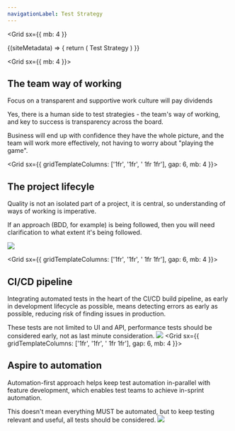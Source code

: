 ```yaml
---
navigationLabel: Test Strategy
---
```


<Grid
  sx={{
    mb: 4
  }}
>
<SiteMetaData>
  {(siteMetadata) => {
    return (
      <Fragment>
        <Heading variant="styles.h1">Test Strategy</Heading>
      </Fragment>
    )
  }}
</SiteMetaData>
</Grid>

<Grid  sx={{ mb: 4 }}>  
<Box>

## The team way of working

<Message variant='muted' mb={4}>
  Focus on a transparent and supportive work culture will pay dividends
</Message>

Yes, there is a human side to test strategies - the team's way of working, and key to success is transparency across the board. 

Business will end up with confidence they have the whole picture, and the team will work more effectively, not having to worry about "playing the game". 
</Box>

</Grid>

<Grid  sx={{ gridTemplateColumns: ['1fr', '1fr', '  1fr 1fr'], gap: 6, mb: 4 }}>  
<Box>

## The project lifecyle

Quality is not an isolated part of a project, it is central, so understanding of ways of working is imperative.

If an approach (BDD, for example) is being followed, then you will need clarification to what extent it's being followed.

</Box>
<Box>
<Image src="https://raw.githubusercontent.com/jaffamonkey/gatsby-theme-terminal/main/static/images/bdd.jpg" />
</Box>
</Grid>

<Grid  sx={{ gridTemplateColumns: ['1fr', '1fr', '  1fr 1fr'], gap: 6, mb: 4 }}>  
<Box>

## CI/CD pipeline

Integrating automated tests in the heart of the CI/CD build pipeline, as early in development lifecycle as possible, means detecting errors as early as possible, reducing risk of finding issues in production.

These tests are not limited to UI and API, performance tests should be considered early, not as last minute consideration.
</Box>
<Box>
<Image src="https://raw.githubusercontent.com/jaffamonkey/gatsby-theme-terminal/main/static/images/cicd.png" />
</Box>
</Grid> 
<Grid  sx={{ gridTemplateColumns: ['1fr', '1fr', '  1fr 1fr'], gap: 6, mb: 4 }}>  
<Box>

## Aspire to automation

Automation-first approach helps keep test automation in-parallel with feature development, which enables test teams to achieve in-sprint automation.

This doesn't mean everything MUST be automated, but to keep testing relevant and useful, all tests should be considered.
</Box>
<Box>
<Image src="https://raw.githubusercontent.com/jaffamonkey/gatsby-theme-terminal/main/static/images/bash.png" />
</Box>
</Grid>
